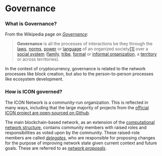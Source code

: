 # Governance

### What is Governance?

From the Wikipedia page on [_Governance_](https://en.wikipedia.org/wiki/Governance):

> **Governance** is all the processes of interactions be they through the [laws](https://en.wikipedia.org/wiki/Law), [norms](https://en.wikipedia.org/wiki/Social\_norm), [power](https://en.wikipedia.org/wiki/Power\_\(social\_and\_political\)) or [language](https://en.wikipedia.org/wiki/Language) of an organized society[\[1\]](https://en.wikipedia.org/wiki/Governance#cite\_note-1) over a [social system](https://en.wikipedia.org/wiki/Social\_system) ([family](https://en.wikipedia.org/wiki/Family), [tribe](https://en.wikipedia.org/wiki/Tribe), [formal](https://en.wikipedia.org/wiki/Formal\_organization) or [informal organization](https://en.wikipedia.org/wiki/Informal\_organization), a [territory](https://en.wikipedia.org/wiki/Territory) or across territories).

In the context of cryptocurrency, governance is related to the network processes like block creation, but also to the person-to-person processes like ecosystem development.

### How is ICON governed?

The ICON Network is a community-run organization. This is reflected in many ways, including that the large majority of projects from the [official ICON project are open-sourced on Github](https://github.com/icon-project).

The main blockchain-based network, as an extension of the [computational network structure](/operate-icon/network), contains community members with raised roles and responsibilities as voted upon by the community. These raised-role members are called [_delegates_](/operate-icon/governance/delegates), who are responsible for proposing changes for the purpose of improving network state given current context and future goals. These are referred to as [_network proposals_](/operate-icon/governance/network-proposals).
